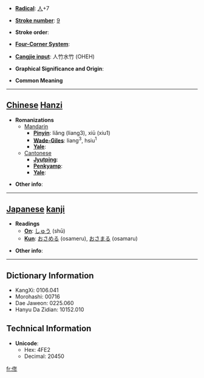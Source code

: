 * '''[[Wiktionary:Chinese radical index| Radical]]''': [[Wiktionary:Chinese radical index 人|人]]+7

* '''[[Wiktionary:Chinese total strokes index|Stroke number]]''': [[Wiktionary:Chinese total strokes index 9|9]]

* '''Stroke order''': 

* '''[[Wiktionary:Chinese four corner index|Four-Corner System]]''': 

* '''[[Wiktionary:Chinese Cangjie index|Cangjie input]]''': 人竹水竹 (OHEH)

* '''Graphical Significance and Origin''': 

* '''Common Meaning'''

----

== [[Chinese]] [[Hanzi]] ==

* '''Romanizations'''
** [[Mandarin]]
*** '''[[Pinyin]]''': liǎng (liang3), xiū (xiu1)
*** '''[[Wade-Giles]]''': liang<sup>3</sup>, hsiu<sup>1</sup>
*** '''[[Yale]]''': 
**[[Cantonese]]
***'''[[Jyutping]]''':
***'''[[Penkyamp]]''': 
***'''[[Yale]]''': 

* '''Other info''': 

----

== [[Japanese]] [[kanji]] ==

* '''Readings'''
** '''[[On]]''': [[しゅう]] (shū)
** '''[[Kun]]''': [[おさめる]] (osameru), [[おさまる]] (osamaru)

* '''Other info''':  

----

== Dictionary Information ==

* KangXi: 0106.041
* Morohashi: 00716
* Dae Jaweon: 0225.060
* Hanyu Da Zidian: 10152.010

== Technical Information ==

* '''Unicode''':
** Hex: 4FE2
** Decimal: 20450

[[fr:俢]]